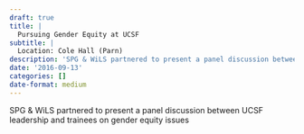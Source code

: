 ```yaml
---
draft: true 
title: |
  Pursuing Gender Equity at UCSF
subtitle: |
  Location: Cole Hall (Parn)
description: 'SPG & WiLS partnered to present a panel discussion between UCSF leadership and trainees on gender equity issues'
date: '2016-09-13'
categories: []
date-format: medium 
---
```



SPG & WiLS partnered to present a panel discussion between UCSF leadership and trainees on gender equity issues


